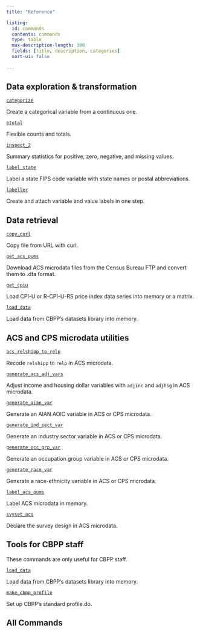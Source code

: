 ```yaml
---
title: "Reference"

listing:
  id: commands
  contents: commands
  type: table
  max-description-length: 300
  fields: [title, description, categories]
  sort-ui: false
  
---
```



## Data exploration & transformation

::: no-spacing
[`categorize`](commands/categorize.qmd)
:::

::: indent
Create a categorical variable from a continuous one.
:::

::: no-spacing
[`etotal`](commands/etotal.qmd)
:::

::: indent
Flexible counts and totals.
:::

::: no-spacing
[`inspect_2`](commands/inspect_2.qmd)
:::

::: indent
Summary statistics for positive, zero, negative, and missing values.
:::

::: no-spacing
[`label_state`](commands/label_state.qmd)
:::

::: indent
Label a state FIPS code variable with state names or postal abbreviations.
:::

::: no-spacing
[`labeller`](commands/labeller.qmd)
:::

::: indent
Create and attach variable and value labels in one step.
:::

## Data retrieval

::: no-spacing
[`copy_curl`](commands/copy_curl.qmd)
:::

::: indent
Copy file from URL with curl.
:::

::: no-spacing
[`get_acs_pums`](commands/get_acs_pums.qmd)
:::

::: indent
Download ACS microdata files from the Census Bureau FTP and convert them to .dta format.
:::

::: no-spacing
[`get_cpiu`](commands/get_cpiu.qmd)
:::

::: indent
Load CPI-U or R-CPI-U-RS price index data series into memory or a matrix.
:::

::: no-spacing
[`load_data`](commands/load_data.qmd)
:::

::: indent
Load data from CBPP's datasets library into memory.
:::

## ACS and CPS microdata utilities 

::: no-spacing
[`acs_relshipp_to_relp`](commands/acs_relshipp_to_relp.qmd)
:::

::: indent
Recode `relshipp` to `relp` in ACS microdata. 
:::

::: no-spacing
[`generate_acs_adj_vars`](commands/generate_acs_adj_vars.qmd)
:::

::: indent
Adjust income and housing dollar variables with `adjinc` and `adjhsg` in ACS microdata.
:::

::: no-spacing
[`generate_aian_var`](commands/generate_aian_var.qmd)
:::

::: indent
Generate an AIAN AOIC variable in ACS or CPS microdata.
:::

::: no-spacing
[`generate_ind_sect_var`](commands/generate_ind_sect_var.qmd)
:::

:::indent
Generate an industry sector variable in ACS or CPS microdata.
:::

::: no-spacing
[`generate_occ_grp_var`](commands/generate_occ_grp_var.qmd)
:::

::: indent
Generate an occupation group variable in ACS or CPS microdata.
:::

::: no-spacing
[`generate_race_var`](commands/generate_race_var.qmd)
:::

::: indent
Generate a race-ethnicity variable in ACS or CPS microdata.              
:::

::: no-spacing
[`label_acs_pums`](commands/label_acs_pums.qmd)
:::

::: indent
Label ACS microdata in memory.
:::

::: no-spacing
[`svyset_acs`](commands/svyset_acs.qmd)
:::

::: indent
Declare the survey design in ACS microdata.
:::

## Tools for CBPP staff

:::callout-note
These commands are only useful for CBPP staff.
:::

::: no-spacing
[`load_data`](commands/load_data.qmd)
:::

::: indent
Load data from CBPP's datasets library into memory.
:::

::: no-spacing
[`make_cbpp_profile`](commands/make_cbpp_profile.qmd)
:::

::: indent
Set up CBPP's standard profile.do.
:::

## All Commands

::: {#commands}

:::

